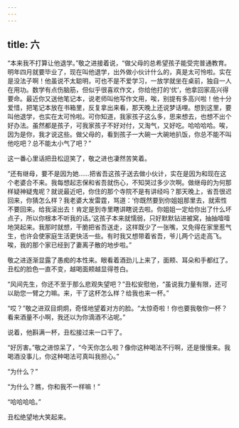 ```yaml
---
---
---
```

title: 六
---




“本来我不打算让他退学。”敬之进接着说，“做父母的总希望孩子能受完普通教育。明年四月就要毕业了，现在叫他退学，出外做小伙计什么的，真是太可怜啦。实在是没法子啊！他虽说不太聪明，可也不是不爱学习，一放学就坐在桌前，独自一人在用功。数学有点伤脑筋，但似乎很喜欢作文，你给他打的‘优’，他拿回家高兴得要命。最近你又送他笔记本，说老师叫他写作文用，唉，别提有多高兴啦！他十分爱惜，把笔记本放在书箱里，反复拿出来看，那天晚上还说梦话哩。想到这里，要叫他退学，也实在太可怜啦。可你知道，我家孩子这么多，思来想去，也想不出个好办法。虽然都是孩子，可我家孩子不好对付，又淘气，又好吃。哈哈哈哈。唉，因为是你，我才说这些。做父母的，看到孩子一大碗一大碗地扒饭，你总不能不叫他吃吧？总不能太小气了吧？”

这一番心里话把丑松逗笑了，敬之进也凄然苦笑着。

“还有继母，要不是因为她……把省吾这孩子送去做小伙计，实在是因为和现在这个老婆合不来。我每想起志保和省吾就伤心，不知哭过多少次啊。做继母的为何那样疑神疑鬼呢？就说最近吧，你住的那个寺院不是有讲经吗？那天晚上，省吾很迟回来，你猜怎么样？我老婆大发雷霆，骂道：‘你既然要到你姐姐那里去，就索性不要回来。给我滚出去！肯定是到寺里瞎讲瞎说去啦。你姐姐一定给你出了什么坏点子，所以你根本不听我的话。’这孩子本来就懦弱，只好默默钻进被窝，抽抽噎噎地哭起来。我那时就想，干脆把省吾送走，这样既少了一张嘴，又免得在家里惹气生，也许会使家庭生活更快活一些。有时我又想带着省吾，爷儿两个远走高飞。唉，我的那个家已经到了妻离子散的地步啦。”

敬之进逐渐显露了愚痴的本性来。眼看着酒劲儿上来了，面颊、耳朵和手都红了。丑松的脸色一直不变，越喝面颊越显得苍白。

“风间先生，你还不至于那么悲观失望吧？”丑松安慰他，“虽说我力量有限，还可以助您一臂之力嘛。来，干了这杯怎么样？给我也来一杯。”

“哎？”敬之进双目炯炯，奇怪地望着对方的脸。“太惊奇啦！你也要我敬你一杯？看来酒量不小啊，我还以为你滴酒不沾呢。”

说着，他斟满一杯，丑松接过来一口干了。

“好厉害。”敬之进惊呆了，“今天你怎么啦？像你这种喝法不行啊，还是慢慢来。我喝酒没事儿，你这种喝法可真叫我担心。”

“为什么？”

“为什么？瞧，你和我不一样嘛！”

“哈哈哈哈。”

丑松绝望地大笑起来。